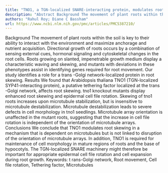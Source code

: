 ```yaml
---
title: "TNO1, a TGN-localized SNARE-interacting protein, modulates root skewing inArabidopsis thaliana"
description: "Abstract Background The movement of plant roots within the soil is key to their ability to interact with the environment and maximize anchorage and nutrient acquisition. Directional growth of roots oc..."
authors: "Rahul Roy; Diane C Bassham"
url: https://www.ncbi.nlm.nih.gov/pmc/articles/PMC5387210/
---
```


Background The movement of plant roots within the soil is key to their ability to interact with the environment and maximize anchorage and nutrient acquisition. Directional growth of roots occurs by a combination of sensing external cues, hormonal signaling and cytoskeletal changes in the root cells. Roots growing on slanted, impenetrable growth medium display a characteristic waving and skewing, and mutants with deviations in these phenotypes assist in identifying genes required for root movement. Our study identifies a role for a trans -Golgi network-localized protein in root skewing. Results We found that Arabidopsis thaliana TNO1 (TGN-localized SYP41-interacting protein), a putative tethering factor localized at the trans -Golgi network, affects root skewing. tno1 knockout mutants display enhanced root skewing and epidermal cell file rotation. Skewing of tno1 roots increases upon microtubule stabilization, but is insensitive to microtubule destabilization. Microtubule destabilization leads to severe defects in cell morphology in tno1 seedlings. Microtubule array orientation is unaffected in the mutant roots, suggesting that the increase in cell file rotation is independent of the orientation of microtubule arrays. Conclusions We conclude that TNO1 modulates root skewing in a mechanism that is dependent on microtubules but is not linked to disruption of the orientation of microtubule arrays. In addition, TNO1 is required for maintenance of cell morphology in mature regions of roots and the base of hypocotyls. The TGN-localized SNARE machinery might therefore be important for appropriate epidermal cell file rotation and cell expansion during root growth. Keywords: t rans-Golgi network, Root movement, Cell file rotation, Tethering factor, Microtubules
